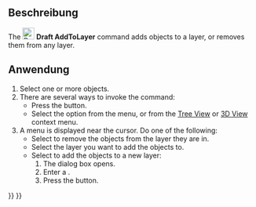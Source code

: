 <languages/>

{{Docnav
|[[Draft_SelectGroup/de|GruppeAuswählen]]
|[[Draft_AddToGroup/de|ZurGruppeHinzufügen]]
|[[Draft_Workbench/de|Draft]]
|IconL=Draft_SelectGroup.svg
|IconR=Draft_AddToGroup.svg
|IconC=Workbench_Draft.svg
}}

<div lang="en" dir="ltr" class="mw-content-ltr">
{{GuiCommand
|Name=Draft AddToLayer
|MenuLocation=Utilities → Add to Layer
|Workbenches=[[Draft_Workbench|Draft]]
|Version=1.1
|SeeAlso=[[Draft_LayerManager|Draft LayerManager]]
}}
</div>

<span id="Description"></span>
==Beschreibung==

<div lang="en" dir="ltr" class="mw-content-ltr">
The [[Image:Draft_AddToLayer.svg|24px]] '''Draft AddToLayer''' command adds objects to a layer, or removes them from any layer. {{Version|1.1}}
</div>

<span id="Usage"></span>
==Anwendung==

<div lang="en" dir="ltr" class="mw-content-ltr">
# Select one or more objects.
# There are several ways to invoke the command:
#* Press the {{Button|[[Image:Draft_AddToLayer.svg|16px]] [[Draft_AddToLayer|Add to Layer]]}} button.
#* Select the {{MenuCommand|Utilities → [[Image:Draft_AddToLayer.svg|16px]] Add to Layer}} option from the menu, or from the [[Tree_View|Tree View]] or [[3D_View|3D View]] context menu.
# A menu is displayed near the cursor. Do one of the following:
#* Select {{MenuCommand|[[Image:List-remove.svg|16px]] Remove From Layer}} to remove the objects from the layer they are in.
#* Select the layer you want to add the objects to.
#* Select {{MenuCommand|[[Image:List-add.svg|16px]] Add to New Layer}} to add the objects to a new layer:
#*# The {{MenuCommand|New Layer}} dialog box opens.
#*# Enter a {{MenuCommand|Layer name}}.
#*# Press the {{Button|OK}} button.
</div>


{{Docnav
|[[Draft_SelectGroup/de|GruppeAuswählen]]
|[[Draft_AddToGroup/de|ZurGruppeHinzufügen]]
|[[Draft_Workbench/de|Draft]]
|IconL=Draft_SelectGroup.svg
|IconR=Draft_AddToGroup.svg
|IconC=Workbench_Draft.svg
}}

{{Draft Tools navi{{#translation:}}}}
{{Userdocnavi{{#translation:}}}}